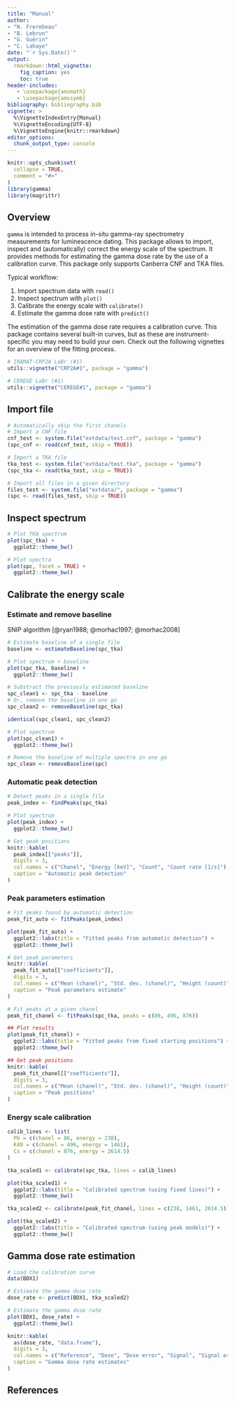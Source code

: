 ```yaml
---
title: "Manual"
author:
- "N. Frerebeau"
- "B. Lebrun"
- "G. Guérin"
- "C. Lahaye"
date: "`r Sys.Date()`"
output:
  rmarkdown::html_vignette:
    fig_caption: yes
    toc: true
header-includes:
   - \usepackage{amsmath}
   - \usepackage{amssymb}
bibliography: bibliography.bib
vignette: >
  %\VignetteIndexEntry{Manual}
  %\VignetteEncoding{UTF-8}
  %\VignetteEngine{knitr::rmarkdown}
editor_options: 
  chunk_output_type: console
---
```


```r
knitr::opts_chunk$set(
  collapse = TRUE,
  comment = "#>"
)
library(gamma)
library(magrittr)
```

## Overview

`gamma` is intended to process in-situ gamma-ray spectrometry measurements for luminescence dating. This package allows to import, inspect and (automatically) correct the energy scale of the spectrum. It provides methods for estimating the gamma dose rate by the use of a calibration curve. This package only supports Canberra CNF and TKA files.

Typical workflow:

1. Import spectrum data with `read()`
2. Inspect spectrum with `plot()`
3. Calibrate the energy scale with `calibrate()`
4. Estimate the gamma dose rate with `predict()`

The estimation of the gamma dose rate requires a calibration curve. This package contains several built-in curves, but as these are instrument-specific you may need to build your own. Check out the following vignettes for an overview of the fitting process.

```r
# IRAMAT-CRP2A LaBr (#1)
utils::vignette("CRP2A#1", package = "gamma")

# CEREGE LaBr (#1)
utils::vignette("CEREGE#1", package = "gamma")
```

## Import file
```r
# Automatically skip the first chanels
# Import a CNF file
cnf_test <- system.file("extdata/test.cnf", package = "gamma")
(spc_cnf <- read(cnf_test, skip = TRUE))

# Import a TKA file
tka_test <- system.file("extdata/test.tka", package = "gamma")
(spc_tka <- read(tka_test, skip = TRUE))

# Import all files in a given directory
files_test <- system.file("extdata/", package = "gamma")
(spc <- read(files_test, skip = TRUE))
```

## Inspect spectrum
```r
# Plot TKA spectrum
plot(spc_tka) +
  ggplot2::theme_bw()

# Plot spectra
plot(spc, facet = TRUE) +
  ggplot2::theme_bw()
```

## Calibrate the energy scale
### Estimate and remove baseline
SNIP algorithm [@ryan1988; @morhac1997; @morhac2008]

```r
# Estimate baseline of a single file
baseline <- estimateBaseline(spc_tka)

# Plot spectrum + baseline
plot(spc_tka, baseline) +
  ggplot2::theme_bw()
```

```r
# Substract the previously estimated baseline
spc_clean1 <- spc_tka - baseline
# Or, remove the baseline in one go
spc_clean2 <- removeBaseline(spc_tka)

identical(spc_clean1, spc_clean2)

# Plot spectrum
plot(spc_clean1) +
  ggplot2::theme_bw()
```

```r
# Remove the baseline of multiple spectra in one go
spc_clean <- removeBaseline(spc)
```

### Automatic peak detection
```r
# Detect peaks in a single file
peak_index <- findPeaks(spc_tka)

# Plot spectrum
plot(peak_index) +
  ggplot2::theme_bw()
```

```r
# Get peak positions
knitr::kable(
  peak_index[["peaks"]],
  digits = 3,
  col.names = c("Chanel", "Energy [keV]", "Count", "Count rate [1/s]"),
  caption = "Automatic peak detection"
)
```

### Peak parameters estimation
```r
# Fit peaks found by automatic detection
peak_fit_auto <- fitPeaks(peak_index)

plot(peak_fit_auto) +
  ggplot2::labs(title = "Fitted peaks from automatic detection") +
  ggplot2::theme_bw()
```

```r
# Get peak parameters
knitr::kable(
  peak_fit_auto[["coefficients"]],
  digits = 3,
  col.names = c("Mean (chanel)", "Std. dev. (chanel)", "Height (count)"),
  caption = "Peak parameters estimate"
)
```

```r
# Fit peaks at a given chanel
peak_fit_chanel <- fitPeaks(spc_tka, peaks = c(86, 496, 876))

## Plot results
plot(peak_fit_chanel) +
  ggplot2::labs(title = "Fitted peaks from fixed starting positions") +
  ggplot2::theme_bw()
```

```r
## Get peak positions
knitr::kable(
  peak_fit_chanel[["coefficients"]],
  digits = 3,
  col.names = c("Mean (chanel)", "Std. dev. (chanel)", "Height (count)"),
  caption = "Peak positions"
)
```

### Energy scale calibration
```r
calib_lines <- list(
  Pb = c(chanel = 86, energy = 238),
  K40 = c(chanel = 496, energy = 1461),
  Cs = c(chanel = 876, energy = 2614.5)
)

tka_scaled1 <- calibrate(spc_tka, lines = calib_lines)

plot(tka_scaled1) +
  ggplot2::labs(title = "Calibrated spectrum (using fixed lines)") +
  ggplot2::theme_bw()
```

```r
tka_scaled2 <- calibrate(peak_fit_chanel, lines = c(238, 1461, 2614.5))

plot(tka_scaled2) +
  ggplot2::labs(title = "Calibrated spectrum (using peak models)") +
  ggplot2::theme_bw()
```

## Gamma dose rate estimation
```r
# Load the calibration curve
data(BDX1)

# Estimate the gamma dose rate
dose_rate <- predict(BDX1, tka_scaled2)

# Estimate the gamma dose rate
plot(BDX1, dose_rate) +
  ggplot2::theme_bw()
```

```r
knitr::kable(
  as(dose_rate, "data.frame"),
  digits = 3,
  col.names = c("Reference", "Dose", "Dose error", "Signal", "Signal error"),
  caption = "Gamma dose rate estimates"
)
```

## References
